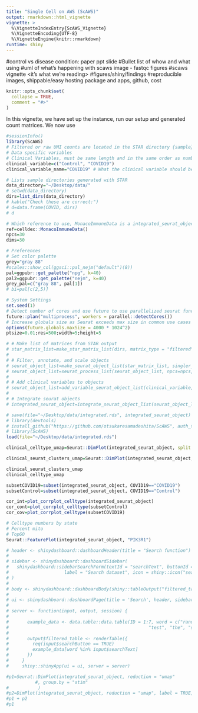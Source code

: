 ```yaml
---
title: "Single Cell on AWS (ScAWS)"
output: rmarkdown::html_vignette
vignette: >
  %\VignetteIndexEntry{ScAWS_Vignette}
  %\VignetteEncoding{UTF-8}
  %\VignetteEngine{knitr::rmarkdown}
runtime: shiny
---
```


#control vs disease condition: paper ppt slide
#Bullet list of whow and what using
#uml of what's happening with scaws image - fastqc figures
#scaws vignette <it's what we're reading>
#figures/shiny/findings
#reproducible images, shippable/easy hosting package and apps, github, cost

```r
knitr::opts_chunk$set(
  collapse = TRUE,
  comment = "#>"
)
```

In this vignette, we have set up the instance, run our setup and generated count matrices. We now use 

```r
#sessionInfo()
library(ScAWS)
# Filtered or raw UMI counts are located in the STAR directory {sample}/Solo.out/Gene/filtered or {sample}/Solo.out/Gene/raw, respectively.
# Data specific variables
# Clinical Variables, must be same length and in the same order as number of sample directories
clinical_variable=c("Control", "COVID19")
clinical_variable_name="COVID19" # What the clinical variable should be named in the Seurat object and graphs

# Lists sample directories generated with STAR
data_directory="~/Desktop/data/"
# setwd(data_directory)
dirs=list_dirs(data_directory)
# kable("Check these are correct:")
# d=data.frame(COVID, dirs)
# d

# Which reference to use, MonacoImmuneData is a integrated_seurat_object dataset
ref=celldex::MonacoImmuneData()
npcs=30
dims=30

# Preferences
# Set color palette
grey="gray 88"
#scales::show_col(ggsci::pal_nejm("default")(8))
pal=ggpubr::get_palette("npg", k=40)
pal2=ggpubr::get_palette("nejm", k=40)
grey_pal=c("gray 88", pal[1])
# bi=pal[c(2,5)]

# System Settings
set.seed(1)
# Detect number of cores and use future to use parallelized seurat functions
future::plan("multiprocess", workers = parallel::detectCores())
# Increase globals size as Seurat exceeds max size in common use cases
options(future.globals.maxSize = 4000 * 1024^2)
ptsize=0.01;res=500;width=5;height=5
```

```r
# # Make list of matrices from STAR output
# star_matrix_list=make_star_matrix_list(dirs, matrix_type = "filtered")
# 
# # Filter, annotate, and scale objects
# seurat_object_list=make_seurat_object_list(star_matrix_list, singler_ref=ref, singler_labels=ref$label.main)
# seurat_object_list=seurat_process_list(seurat_object_list, npcs=npcs, dims=dims)
# 
# # Add clinical variables to objects
# seurat_object_list=add_variable_seurat_object_list(clinical_variable, clinical_variable_name, seurat_object_list)
# 
# # Integrate seurat objects
# integrated_seurat_object=integrate_seurat_object_list(seurat_object_list, npcs=npcs, dims=dims)

```
```r

# save(file="~/Desktop/data/integrated.rds", integrated_seurat_object)
# library(devtools)
# install_github("https://github.com/otsukaresamadeshita/ScAWS", auth_token = "89cc546cbff1b2119d1c378b7858a773382c94c5", force = T)
# library(ScAWS)
load(file="~/Desktop/data/integrated.rds")

clinical_celltype_umap=Seurat::DimPlot(integrated_seurat_object, split.by="COVID19", group.by="celltype", reduction = "umap", pt.size = ptsize, label = T, label.size = 3, repel=T, cols=pal) + ggplot2::labs(title=ggplot2::element_blank()) + ggsci::scale_color_npg()

clinical_seurat_clusters_umap=Seurat::DimPlot(integrated_seurat_object, split.by="COVID19", group.by="seurat_clusters", reduction = "umap", pt.size = ptsize, label = T, label.size = 3, repel=T, cols=pal) + ggplot2::labs(title=ggplot2::element_blank())

clinical_seurat_clusters_umap
clinical_celltype_umap

subsetCOVID19=subset(integrated_seurat_object, COVID19=="COVID19")
subsetControl=subset(integrated_seurat_object, COVID19=="Control")

cor_int=plot_corrplot_celltype(integrated_seurat_object)
cor_cont=plot_corrplot_celltype(subsetControl)
cor_cov=plot_corrplot_celltype(subsetCOVID19)
```

```r
# Celltype numbers by state
# Percent mito
# TopGO
Seurat::FeaturePlot(integrated_seurat_object, "PIK3R1")

```


```r
# header <- shinydashboard::dashboardHeader(title = "Search function")
# 
# sidebar <- shinydashboard::dashboardSidebar(
#   shinydashboard::sidebarSearchForm(textId = "searchText", buttonId = "searchButton", 
#                     label = "Search dataset", icon = shiny::icon("search"))
# )
# 
# body <- shinydashboard::dashboardBody(shiny::tableOutput("filtered_table"))
# 
# ui <- shinydashboard::dashboardPage(title = 'Search', header, sidebar, body)
# 
# server <- function(input, output, session) {
# 
#       example_data <- data.table::data.table(ID = 1:7, word = c("random", "words", "to", 
#                                                     "test", "the", "search", "function")) 
# 
#       output$filtered_table <- renderTable({
#         req(input$searchButton == TRUE)
#         example_data[word %in% input$searchText]
#       })
#     }
#     shiny::shinyApp(ui = ui, server = server)
```


```r
#p1=Seurat::DimPlot(integrated_seurat_object, reduction = "umap"
           #, group.by = "stim"
#           )
#p2=DimPlot(integrated_seurat_object, reduction = "umap", label = TRUE, repel = TRUE)
#p1 + p2
#p1
```


